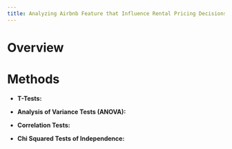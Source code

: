 ```yaml
---
title: Analyzing Airbnb Feature that Influence Rental Pricing Decisions
---
```



# Overview



# Methods

- **T-Tests:** 

- **Analysis of Variance Tests (ANOVA):** 

- **Correlation Tests:** 

- **Chi Squared Tests of Independence:**
